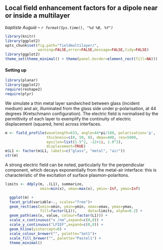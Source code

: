 ## Local field enhancement factors for a dipole near or inside a multilayer
_baptiste Auguié -- `r format(Sys.time(), "%d %B, %Y")`_

```r
library(knitr)
library(ggplot2)
opts_chunk$set(fig.path="fieldmultilayer/",
               warning=FALSE,error=FALSE,message=FALSE,tidy=FALSE)
library(ggplot2)
theme_set(theme_minimal() + theme(panel.border=element_rect(fill=NA)))
```

#### Setting up

```r
library(planar)
library(ggplot2)
require(reshape2)
require(plyr)
```

We simulate a thin metal layer sandwiched between glass (incident medium) and air, illuminated from the glass side under p-polarisation, at 44 degrees (Kretschmann configuration). The electric field is normalised by the permittivity of each layer to exemplify the continuity of electric displacement (squared, here) across interfaces.

```r
m <- field_profile(wavelength=633, angle=44*pi/180, polarisation='p',
                   thickness=c(0, 50, 0), dmax=400, res=5000,
                   epsilon=list(1.5^2, -12+1i, 1.0^2), 
                   displacement=TRUE)
m$L1 <- factor(m$L1, labels=c("glass", "metal", "air"))
str(m)
```
A strong electric field can be noted, particularly for the perpendicular component, which decays exponentially from the metal-air interface: this is characteristic of the excitation of surface plasmon-polaritons.

```r

limits <- ddply(m, .(L1), summarize, 
                xmin=min(x), xmax=max(x), ymin=-Inf, ymax=Inf)

  ggplot(m) +
  facet_grid(variable~., scales="free")+
  geom_rect(aes(xmin=xmin, ymin=ymin, xmax=xmax, ymax=ymax, 
                fill=factor(L1)),     data=limits, alpha=0.2) +
  geom_path(aes(x, value, colour=factor(L1))) +
  scale_x_continuous("x /nm",expand=c(0,0)) +
  scale_y_continuous("LFIEF",expand=c(0,0)) +
  geom_hline(yintercept=0) +
  scale_colour_brewer("", palette="Set1")+
  scale_fill_brewer("", palette="Pastel1") +
  theme_minimal()

```
